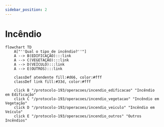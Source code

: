 ```yaml
---
sidebar_position: 2
---
```


# Incêndio

```mermaid
flowchart TD
    A["''Qual o tipo de incêndio?''"]
    A --> B(EDIFICAÇÃO):::link 
    A --> C(VEGETAÇÃO):::link
    A --> D(VEÍCULO):::link
    A --> E(OUTROS):::link

    classDef atendente fill:#d66, color:#fff
    classDef link fill:#33d, color:#fff

    click B "/protocolo-193/operacoes/incendio_edificacao" "Incêndio em Edificação"
    click C "/protocolo-193/operacoes/incendio_vegetacao" "Incêndio em Vegetação"
    click D "/protocolo-193/operacoes/incendio_veiculo" "Incêndio em Veículo"
    click E "/protocolo-193/operacoes/incendio_outros" "Outros Incêndios"

``` 